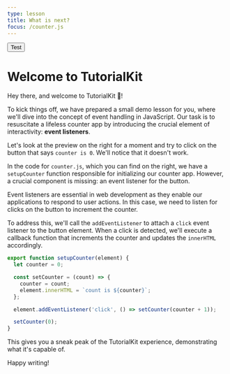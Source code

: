 ```yaml
---
type: lesson
title: What is next?
focus: /counter.js
---
```


<Button size="large" primary>Test</Button>

# Welcome to TutorialKit

Hey there, and welcome to TutorialKit 👋!

To kick things off, we have prepared a small demo lesson for you, where we'll dive into the concept of event handling in JavaScript. Our task is to resuscitate a lifeless counter app by introducing the crucial element of interactivity: **event listeners**.

Let's look at the preview on the right for a moment and try to click on the button that says `counter is 0`. We'll notice that it doesn't work.

In the code for `counter.js`, which you can find on the right, we have a `setupCounter` function responsible for initializing our counter app. However, a crucial component is missing: an event listener for the button.

Event listeners are essential in web development as they enable our applications to respond to user actions. In this case, we need to listen for clicks on the button to increment the counter.

To address this, we'll call the `addEventListener` to attach a `click` event listener to the button element. When a click is detected, we'll execute a callback function that increments the counter and updates the `innerHTML` accordingly.

```ts add={9}
export function setupCounter(element) {
  let counter = 0;

  const setCounter = (count) => {
    counter = count;
    element.innerHTML = `count is ${counter}`;
  };

  element.addEventListener('click', () => setCounter(counter + 1));

  setCounter(0);
}
```

This gives you a sneak peak of the TutorialKit experience, demonstrating what it's capable of.

Happy writing!
